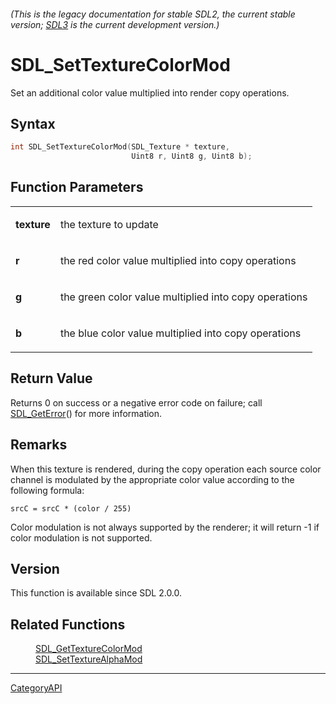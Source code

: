 ====== (This is the legacy documentation for stable SDL2, the current stable version; [https://wiki.libsdl.org/SDL3/ SDL3] is the current development version.) ======
= SDL_SetTextureColorMod =

Set an additional color value multiplied into render copy operations.

== Syntax ==

<syntaxhighlight lang='c'>
int SDL_SetTextureColorMod(SDL_Texture * texture,
                           Uint8 r, Uint8 g, Uint8 b);
</syntaxhighlight>

== Function Parameters ==

{|
|'''texture'''
|the texture to update
|-
|'''r'''
|the red color value multiplied into copy operations
|-
|'''g'''
|the green color value multiplied into copy operations
|-
|'''b'''
|the blue color value multiplied into copy operations
|}

== Return Value ==

Returns 0 on success or a negative error code on failure; call
[[SDL_GetError]]() for more information.

== Remarks ==

When this texture is rendered, during the copy operation each source color
channel is modulated by the appropriate color value according to the
following formula:

<code>srcC = srcC * (color / 255)</code>

Color modulation is not always supported by the renderer; it will return -1
if color modulation is not supported.

== Version ==

This function is available since SDL 2.0.0.

== Related Functions ==

:[[SDL_GetTextureColorMod]]
:[[SDL_SetTextureAlphaMod]]

----
[[CategoryAPI]]


